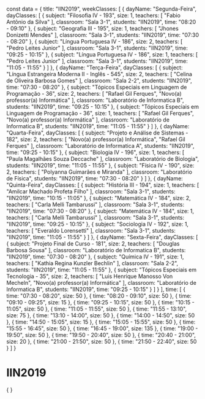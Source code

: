 const data = {
  title: "IIN2019",
  weekClasses: [
    {
      dayName: "Segunda-Feira",
      dayClasses: [
        {
          subject: "Filosofia IV - 193",
          size: 1,
          teachers: [
            "Fabio Antônio da Silva"
          ],
          classroom: "Sala 3-1",
          students: "IIN2019",
          time: "08:20 - 09:10"
        },
        {
          subject: "Geografia III - 195",
          size: 1,
          teachers: [
            "Jhones Donizetti Mendes"
          ],
          classroom: "Sala 3-1",
          students: "IIN2019",
          time: "07:30 - 08:20"
        },
        {
          subject: "Língua Portuguesa IV - 186",
          size: 2,
          teachers: [
            "Pedro Leites Junior"
          ],
          classroom: "Sala 3-1",
          students: "IIN2019",
          time: "09:25 - 10:15"
        },
        {
          subject: "Língua Portuguesa IV - 186",
          size: 1,
          teachers: [
            "Pedro Leites Junior"
          ],
          classroom: "Sala 3-1",
          students: "IIN2019",
          time: "11:05 - 11:55"
        }
      ]
    },
    {
      dayName: "Terça-Feira",
      dayClasses: [
        {
          subject: "Língua Estrangeira Moderna II - Inglês - 545",
          size: 2,
          teachers: [
            "Celina de Oliveira Barbosa Gomes"
          ],
          classroom: "Sala 2-2",
          students: "IIN2019",
          time: "07:30 - 08:20"
        },
        {
          subject: "Tópicos Especiais em Linguagem de Programação - 36",
          size: 2,
          teachers: [
            "Rafael Gil Ferques",
            "Novo(a) professor(a) Informática"
          ],
          classroom: "Laboratório de Informatica B",
          students: "IIN2019",
          time: "09:25 - 10:15"
        },
        {
          subject: "Tópicos Especiais em Linguagem de Programação - 36",
          size: 1,
          teachers: [
            "Rafael Gil Ferques",
            "Novo(a) professor(a) Informática"
          ],
          classroom: "Laboratório de Informatica B",
          students: "IIN2019",
          time: "11:05 - 11:55"
        }
      ]
    },
    {
      dayName: "Quarta-Feira",
      dayClasses: [
        {
          subject: "Projeto e Análise de Sistemas - 182",
          size: 2,
          teachers: [
            "Novo(a) professor(a) Informática",
            "Rafael Gil Ferques"
          ],
          classroom: "Laboratório de Informatica A",
          students: "IIN2019",
          time: "09:25 - 10:15"
        },
        {
          subject: "Biologia IV - 196",
          size: 1,
          teachers: [
            "Paula Magalhães Souza Deccache"
          ],
          classroom: "Laboratório de Biologia",
          students: "IIN2019",
          time: "11:05 - 11:55"
        },
        {
          subject: "Física IV - 190",
          size: 2,
          teachers: [
            "Polyanna Guimarães e Miranda"
          ],
          classroom: "Laboratório de Física",
          students: "IIN2019",
          time: "07:30 - 08:20"
        }
      ]
    },
    {
      dayName: "Quinta-Feira",
      dayClasses: [
        {
          subject: "História III - 194",
          size: 1,
          teachers: [
            "Amilcar Machado Profeta Filho"
          ],
          classroom: "Sala 3-1",
          students: "IIN2019",
          time: "10:15 - 11:05"
        },
        {
          subject: "Matemática IV - 184",
          size: 2,
          teachers: [
            "Carla Melli Tambarussi"
          ],
          classroom: "Sala 3-1",
          students: "IIN2019",
          time: "07:30 - 08:20"
        },
        {
          subject: "Matemática IV - 184",
          size: 1,
          teachers: [
            "Carla Melli Tambarussi"
          ],
          classroom: "Sala 3-1",
          students: "IIN2019",
          time: "09:25 - 10:15"
        },
        {
          subject: "Sociologia IV - 192",
          size: 1,
          teachers: [
            "Everaldo Lorensetti"
          ],
          classroom: "Sala 3-1",
          students: "IIN2019",
          time: "11:05 - 11:55"
        }
      ]
    },
    {
      dayName: "Sexta-Feira",
      dayClasses: [
        {
          subject: "Projeto Final de Curso - 181",
          size: 2,
          teachers: [
            "Douglas Barbosa Sousa"
          ],
          classroom: "Laboratório de Informatica B",
          students: "IIN2019",
          time: "07:30 - 08:20"
        },
        {
          subject: "Química IV - 191",
          size: 1,
          teachers: [
            "Kathia Regina Kunzler Bechlin"
          ],
          classroom: "Sala 2-2",
          students: "IIN2019",
          time: "11:05 - 11:55"
        },
        {
          subject: "Tópicos Especiais em Tecnologia - 35",
          size: 2,
          teachers: [
            "Luis Henrique Manosso Von Mecheln",
            "Novo(a) professor(a) Informática"
          ],
          classroom: "Laboratório de Informatica B",
          students: "IIN2019",
          time: "09:25 - 10:15"
        }
      ]
    }
  ],
  time: [
    {
      time: "07:30 - 08:20",
      size: 50
    },
    {
      time: "08:20 - 09:10",
      size: 50
    },
    {
      time: "09:10 - 09:25",
      size: 15
    },
    {
      time: "09:25 - 10:15",
      size: 50
    },
    {
      time: "10:15 - 11:05",
      size: 50
    },
    {
      time: "11:05 - 11:55",
      size: 50
    },
    {
      time: "11:55 - 13:10",
      size: 75
    },
    {
      time: "13:10 - 14:00",
      size: 50
    },
    {
      time: "14:00 - 14:50",
      size: 50
    },
    {
      time: "14:50 - 15:05",
      size: 15
    },
    {
      time: "15:05 - 15:55",
      size: 50
    },
    {
      time: "15:55 - 16:45",
      size: 50
    },
    {
      time: "16:45 - 19:00",
      size: 135
    },
    {
      time: "19:00 - 19:50",
      size: 50
    },
    {
      time: "19:50 - 20:40",
      size: 50
    },
    {
      time: "20:40 - 21:00",
      size: 20
    },
    {
      time: "21:00 - 21:50",
      size: 50
    },
    {
      time: "21:50 - 22:40",
      size: 50
    }
  ]
}

# IIN2019

<div>
    {
        <Grid
            title={data.title} 
            weekClasses={data.weekClasses} 
            time={data.time}
        />
    }
</div>